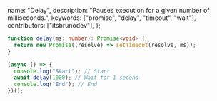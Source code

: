   name: "Delay",
  description: "Pauses execution for a given number of milliseconds.",
  keywords: ["promise", "delay", "timeout", "wait"],
  contributors: ["itsbrunodev"],
};

```typescript
function delay(ms: number): Promise<void> {
  return new Promise((resolve) => setTimeout(resolve, ms));
}
```

```typescript
(async () => {
  console.log("Start"); // Start
  await delay(1000); // Wait for 1 second
  console.log("End"); // End
})();
```
